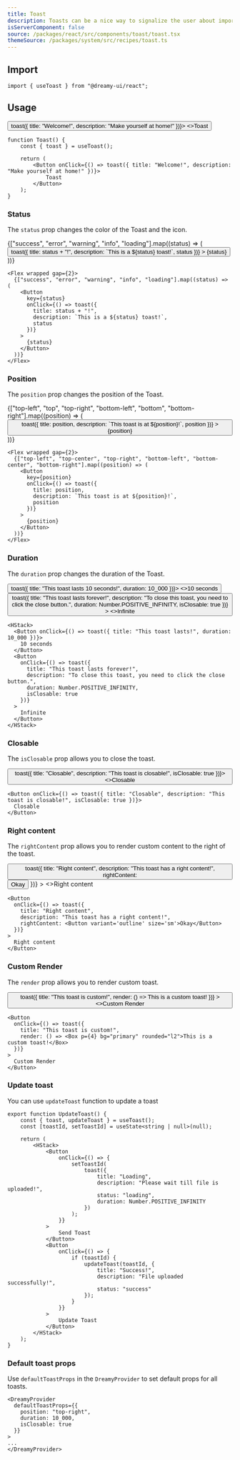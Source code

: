 ```yaml
---
title: Toast
description: Toasts can be a nice way to signalize the user about important information from user action. 
isServerComponent: false
source: /packages/react/src/components/toast/toast.tsx
themeSource: /packages/system/src/recipes/toast.ts
---
```


## Import

```tsx
import { useToast } from "@dreamy-ui/react";
```

## Usage

<Wrapper>
	<Button onClick={() => toast({ title: "Welcome!", description: "Make yourself at home!" })}>
		<>Toast</>
	</Button>
</Wrapper>

```tsx
function Toast() {
	const { toast } = useToast();

	return (
		<Button onClick={() => toast({ title: "Welcome!", description: "Make yourself at home!" })}>
			Toast
		</Button>
	);
}
```

### Status

The `status` prop changes the color of the Toast and the icon.

<Wrapper>
  <Flex wrapped gap={2}>
    {["success", "error", "warning", "info", "loading"].map((status) => (
      <Button 
        key={status}
        onClick={() => toast({ 
          title: status + "!", 
          description: `This is a ${status} toast!`, 
          status 
        })}
      >
        {status}
      </Button>
    ))}
  </Flex>
</Wrapper>

```tsx
<Flex wrapped gap={2}>
  {["success", "error", "warning", "info", "loading"].map((status) => (
    <Button 
      key={status}
      onClick={() => toast({ 
        title: status + "!", 
        description: `This is a ${status} toast!`, 
        status
      })}
    >
      {status}
    </Button>
  ))}
</Flex>
```

### Position

The `position` prop changes the position of the Toast.

<Wrapper>
  <Flex wrapped gap={2}>
    {["top-left", "top", "top-right", "bottom-left", "bottom", "bottom-right"].map((position) => (
      <Button 
        key={position} 
        onClick={() => toast({ 
          title: position, 
          description: `This toast is at ${position}!`, 
          position 
        })}
      >
        {position}
      </Button>
    ))}
  </Flex>
</Wrapper>

```tsx
<Flex wrapped gap={2}>
  {["top-left", "top-center", "top-right", "bottom-left", "bottom-center", "bottom-right"].map((position) => (
    <Button 
      key={position} 
      onClick={() => toast({ 
        title: position, 
        description: `This toast is at ${position}!`, 
        position 
      })}
    >
      {position}
    </Button>
  ))}
</Flex>
```

### Duration

The `duration` prop changes the duration of the Toast.

<Wrapper>
  <HStack>
    <Button onClick={() => toast({ title: "This toast lasts 10 seconds!", duration: 10_000 })}>
      <>10 seconds</>
    </Button>
    <Button 
      onClick={() => toast({ 
        title: "This toast lasts forever!", 
        description: "To close this toast, you need to click the close button.",
        duration: Number.POSITIVE_INFINITY, 
        isClosable: true 
      })}
    >
      <>Infinite</>
    </Button>
  </HStack>
</Wrapper>

```tsx
<HStack>
  <Button onClick={() => toast({ title: "This toast lasts!", duration: 10_000 })}>
    10 seconds
  </Button>
  <Button 
    onClick={() => toast({ 
      title: "This toast lasts forever!", 
      description: "To close this toast, you need to click the close button.",
      duration: Number.POSITIVE_INFINITY, 
      isClosable: true 
    })}
  >
    Infinite
  </Button>
</HStack>
```

### Closable

The `isClosable` prop allows you to close the toast.

<Wrapper>
  <Button onClick={() => toast({ title: "Closable", description: "This toast is closable!", isClosable: true })}>
    <>Closable</>
  </Button>
</Wrapper>

```tsx
<Button onClick={() => toast({ title: "Closable", description: "This toast is closable!", isClosable: true })}>
  Closable
</Button>
```

### Right content

The `rightContent` prop allows you to render custom content to the right of the toast.

<Wrapper>
  <Button 
    onClick={() => toast({ 
      title: "Right content", 
      description: "This toast has a right content!", 
      rightContent: <Button variant='outline' size='sm'>Okay</Button> 
    })}
  >
    <>Right content</>
  </Button>
</Wrapper>

```tsx
<Button 
  onClick={() => toast({ 
    title: "Right content", 
    description: "This toast has a right content!", 
    rightContent: <Button variant='outline' size='sm'>Okay</Button> 
  })}
>
  Right content
</Button>
```

### Custom Render

The `render` prop allows you to render custom toast.

<Wrapper>
  <Button 
    onClick={() => toast({ 
      title: "This toast is custom!", 
      render: () => <Box p={4} bg="primary" rounded="l2">This is a custom toast!</Box> 
    })}
  >
    <>Custom Render</>
  </Button>
</Wrapper>

```tsx
<Button 
  onClick={() => toast({ 
    title: "This toast is custom!", 
    render: () => <Box p={4} bg="primary" rounded="l2">This is a custom toast!</Box> 
  })}
>
  Custom Render
</Button>
```

### Update toast

You can use `updateToast` function to update a toast

<Wrapper>
  <UpdateToast />
</Wrapper>

```tsx
export function UpdateToast() {
	const { toast, updateToast } = useToast();
	const [toastId, setToastId] = useState<string | null>(null);

	return (
		<HStack>
			<Button
				onClick={() => {
					setToastId(
						toast({
							title: "Loading",
							description: "Please wait till file is uploaded!",
							status: "loading",
							duration: Number.POSITIVE_INFINITY
						})
					);
				}}
			>
				Send Toast
			</Button>
			<Button
				onClick={() => {
					if (toastId) {
						updateToast(toastId, {
							title: "Success!",
							description: "File uploaded successfully!",
							status: "success"
						});
					}
				}}
			>
				Update Toast
			</Button>
		</HStack>
	);
}
```

### Default toast props

Use `defaultToastProps` in the `DreamyProvider` to set default props for all toasts.

```tsx
<DreamyProvider 
  defaultToastProps={{ 
    position: "top-right",
    duration: 10_000,
    isClosable: true
  }}
>
...
</DreamyProvider>
```
